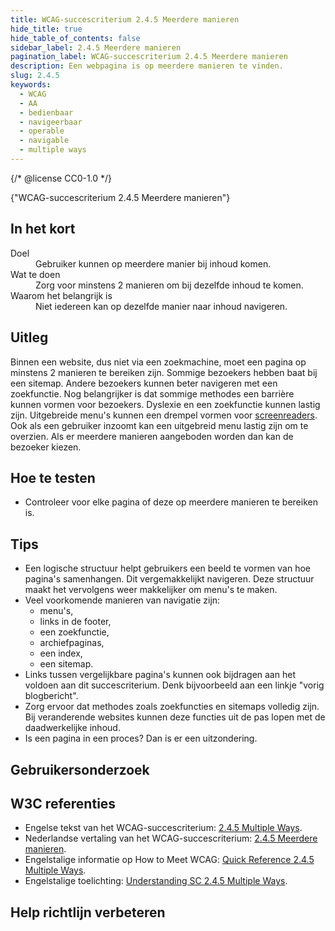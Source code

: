 ```yaml
---
title: WCAG-succescriterium 2.4.5 Meerdere manieren
hide_title: true
hide_table_of_contents: false
sidebar_label: 2.4.5 Meerdere manieren
pagination_label: WCAG-succescriterium 2.4.5 Meerdere manieren
description: Een webpagina is op meerdere manieren te vinden.
slug: 2.4.5
keywords:
  - WCAG
  - AA
  - bedienbaar
  - navigeerbaar
  - operable
  - navigable
  - multiple ways
---
```


{/* @license CC0-1.0 */}


<WcagHeadingGroup level={1} conformanceLevel="Niveau AA">
  {"WCAG-succescriterium 2.4.5 Meerdere manieren"}
</WcagHeadingGroup>

## In het kort

<dl>
  <div class="dl__item">
    <dt class="dl__term">Doel</dt>
    <dd class="dl__definition">Gebruiker kunnen op meerdere manier bij inhoud komen.</dd>
  </div>
  <div class="dl__item">
    <dt class="dl__term">Wat te doen</dt>
    <dd class="dl__definition">Zorg voor minstens 2 manieren om bij dezelfde inhoud te komen.</dd>
  </div>
  <div class="dl__item">
    <dt class="dl__term">Waarom het belangrijk is</dt>
    <dd class="dl__definition">Niet iedereen kan op dezelfde manier naar inhoud navigeren.</dd>
  </div>
</dl>

## Uitleg

<Summary />

Binnen een website, dus niet via een zoekmachine, moet een pagina op minstens 2 manieren te bereiken zijn. Sommige bezoekers hebben baat bij een sitemap. Andere bezoekers kunnen beter navigeren met een zoekfunctie.
Nog belangrijker is dat sommige methodes een barrière kunnen vormen voor bezoekers. Dyslexie en een zoekfunctie kunnen lastig zijn. Uitgebreide menu's kunnen een drempel vormen voor [screenreaders](/woordenlijst/#screenreader). Ook als een gebruiker inzoomt kan een uitgebreid menu lastig zijn om te overzien.
Als er meerdere manieren aangeboden worden dan kan de bezoeker kiezen.

## Hoe te testen

- Controleer voor elke pagina of deze op meerdere manieren te bereiken is.

## Tips

- Een logische structuur helpt gebruikers een beeld te vormen van hoe pagina's samenhangen. Dit vergemakkelijkt navigeren. Deze structuur maakt het vervolgens weer makkelijker om menu's te maken.
- Veel voorkomende manieren van navigatie zijn:
  - menu's,
  - links in de footer,
  - een zoekfunctie,
  - archiefpaginas,
  - een index,
  - een sitemap.
- Links tussen vergelijkbare pagina's kunnen ook bijdragen aan het voldoen aan dit succescriterium. Denk bijvoorbeeld aan een linkje "vorig blogbericht".
- Zorg ervoor dat methodes zoals zoekfuncties en sitemaps volledig zijn. Bij veranderende websites kunnen deze functies uit de pas lopen met de daadwerkelijke inhoud.
- Is een pagina in een proces? Dan is er een uitzondering.

## Gebruikersonderzoek

<CTAGebruikersonderzoek />

## W3C referenties

- Engelse tekst van het WCAG-succescriterium: [<span lang="en">2.4.5 Multiple Ways</span>](https://www.w3.org/TR/WCAG22/#multiple-ways).
- Nederlandse vertaling van het WCAG-succescriterium: [2.4.5 Meerdere manieren](https://www.w3.org/Translations/WCAG22-nl/#meerdere-manieren).
- Engelstalige informatie op <span lang="en">How to Meet WCAG</span>: [<span lang="en">Quick Reference 2.4.5 Multiple Ways</span>](https://www.w3.org/WAI/WCAG22/quickref/#multiple-ways).
- Engelstalige toelichting: [<span lang="en">Understanding SC 2.4.5 Multiple Ways</span>](https://www.w3.org/WAI/WCAG22/Understanding/multiple-ways.html).

<SpotlightSection>
  <Markdown omitH1 headinglevel={3}>
    <Disclaimer />
  </Markdown>
</SpotlightSection>

## Help richtlijn verbeteren

<Markdown omitH1 headinglevel={3}>
  <WCAGFooterInfo />
</Markdown>
